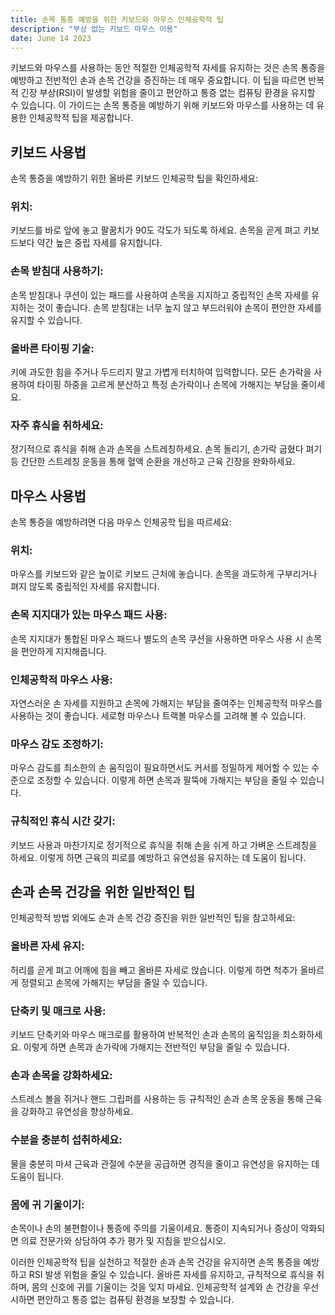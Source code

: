 ```yaml
---
title: 손목 통증 예방을 위한 키보드와 마우스 인체공학적 팁
description: "부상 없는 키보드 마우스 이용"
date: June 14 2023
---
```


키보드와 마우스를 사용하는 동안 적절한 인체공학적 자세를 유지하는 것은 손목 통증을 예방하고 전반적인 손과 손목 건강을 증진하는 데 매우 중요합니다. 이 팁을 따르면 반복적 긴장 부상(RSI)이 발생할 위험을 줄이고 편안하고 통증 없는 컴퓨팅 환경을 유지할 수 있습니다. 이 가이드는 손목 통증을 예방하기 위해 키보드와 마우스를 사용하는 데 유용한 인체공학적 팁을 제공합니다.

## 키보드 사용법
손목 통증을 예방하기 위한 올바른 키보드 인체공학 팁을 확인하세요:

### 위치: 
키보드를 바로 앞에 놓고 팔꿈치가 90도 각도가 되도록 하세요. 손목을 곧게 펴고 키보드보다 약간 높은 중립 자세를 유지합니다.

### 손목 받침대 사용하기: 
손목 받침대나 쿠션이 있는 패드를 사용하여 손목을 지지하고 중립적인 손목 자세를 유지하는 것이 좋습니다. 손목 받침대는 너무 높지 않고 부드러워야 손목이 편안한 자세를 유지할 수 있습니다.

### 올바른 타이핑 기술: 
키에 과도한 힘을 주거나 두드리지 말고 가볍게 터치하여 입력합니다. 모든 손가락을 사용하여 타이핑 하중을 고르게 분산하고 특정 손가락이나 손목에 가해지는 부담을 줄이세요.

### 자주 휴식을 취하세요: 
정기적으로 휴식을 취해 손과 손목을 스트레칭하세요. 손목 돌리기, 손가락 굽혔다 펴기 등 간단한 스트레칭 운동을 통해 혈액 순환을 개선하고 근육 긴장을 완화하세요.

## 마우스 사용법
손목 통증을 예방하려면 다음 마우스 인체공학 팁을 따르세요:

### 위치: 
마우스를 키보드와 같은 높이로 키보드 근처에 놓습니다. 손목을 과도하게 구부리거나 펴지 않도록 중립적인 자세를 유지합니다.

### 손목 지지대가 있는 마우스 패드 사용: 
손목 지지대가 통합된 마우스 패드나 별도의 손목 쿠션을 사용하면 마우스 사용 시 손목을 편안하게 지지해줍니다.

### 인체공학적 마우스 사용: 
자연스러운 손 자세를 지원하고 손목에 가해지는 부담을 줄여주는 인체공학적 마우스를 사용하는 것이 좋습니다. 세로형 마우스나 트랙볼 마우스를 고려해 볼 수 있습니다.

### 마우스 감도 조정하기: 
마우스 감도를 최소한의 손 움직임이 필요하면서도 커서를 정밀하게 제어할 수 있는 수준으로 조정할 수 있습니다. 이렇게 하면 손목과 팔뚝에 가해지는 부담을 줄일 수 있습니다.

### 규칙적인 휴식 시간 갖기: 
키보드 사용과 마찬가지로 정기적으로 휴식을 취해 손을 쉬게 하고 가벼운 스트레칭을 하세요. 이렇게 하면 근육의 피로를 예방하고 유연성을 유지하는 데 도움이 됩니다.

## 손과 손목 건강을 위한 일반적인 팁
인체공학적 방법 외에도 손과 손목 건강 증진을 위한 일반적인 팁을 참고하세요:

### 올바른 자세 유지: 
허리를 곧게 펴고 어깨에 힘을 빼고 올바른 자세로 앉습니다. 이렇게 하면 척추가 올바르게 정렬되고 손목에 가해지는 부담을 줄일 수 있습니다.

### 단축키 및 매크로 사용: 
키보드 단축키와 마우스 매크로를 활용하여 반복적인 손과 손목의 움직임을 최소화하세요. 이렇게 하면 손목과 손가락에 가해지는 전반적인 부담을 줄일 수 있습니다.

### 손과 손목을 강화하세요: 
스트레스 볼을 쥐거나 핸드 그립퍼를 사용하는 등 규칙적인 손과 손목 운동을 통해 근육을 강화하고 유연성을 향상하세요.

### 수분을 충분히 섭취하세요: 
물을 충분히 마셔 근육과 관절에 수분을 공급하면 경직을 줄이고 유연성을 유지하는 데 도움이 됩니다.

### 몸에 귀 기울이기: 
손목이나 손의 불편함이나 통증에 주의를 기울이세요. 통증이 지속되거나 증상이 악화되면 의료 전문가와 상담하여 추가 평가 및 지침을 받으십시오.

이러한 인체공학적 팁을 실천하고 적절한 손과 손목 건강을 유지하면 손목 통증을 예방하고 RSI 발생 위험을 줄일 수 있습니다. 올바른 자세를 유지하고, 규칙적으로 휴식을 취하며, 몸의 신호에 귀를 기울이는 것을 잊지 마세요. 인체공학적 설계와 손 건강을 우선시하면 편안하고 통증 없는 컴퓨팅 환경을 보장할 수 있습니다.